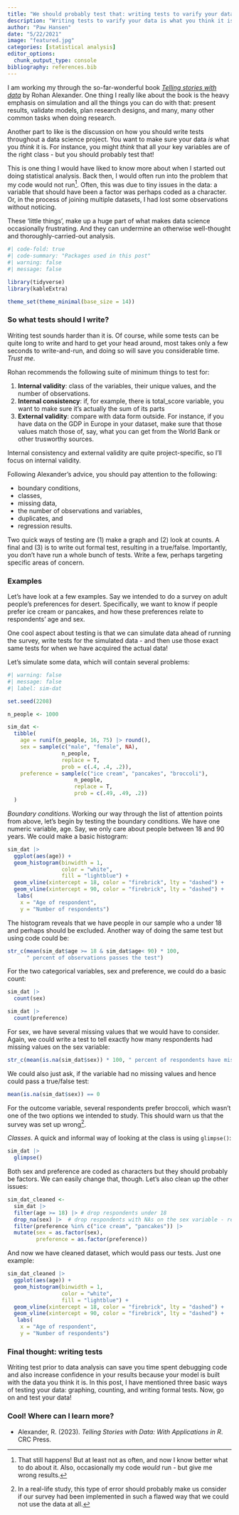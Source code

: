 ```yaml
---
title: "We should probably test that: writing tests to varify your data is what you think it is"
description: "Writing tests to varify your data is what you think it is"
author: "Paw Hansen"
date: "5/22/2021"
image: "featured.jpg"
categories: [statistical analysis]
editor_options: 
  chunk_output_type: console
bibliography: references.bib
---
```


I am working my through the so-far-wonderful book [*Telling stories with data*](https://tellingstorieswithdata.com) by Rohan Alexander. One thing I really like about the book is the heavy emphasis on simulation and all the things you can do with that: present results, validate models, plan research designs, and many, many other common tasks when doing research. 

Another part to like is the discussion on how you should write tests throughout a data science project. You want to make sure your data *is* what you *think* it is. For instance, you might *think* that all your key variables are of the right class - but you should probably test that!

This is one thing I would have liked to know more about when I started out doing statistical analysis. Back then, I would often run into the problem that my code would not run[^1]. Often, this was due to tiny issues in the data: a variable that should have been a factor was perhaps coded as a character. Or, in the process of joining multiple datasets, I had lost some observations without noticing.

[^1]: That still happens! But at least not as often, and now I know better what to do about it. Also, occasionally my code *would* run - but give me wrong results.

These 'little things', make up a huge part of what makes data science occasionally frustrating. And they can undermine an otherwise well-thought and thoroughly-carried-out analysis.

```r
#| code-fold: true
#| code-summary: "Packages used in this post"
#| warning: false
#| message: false

library(tidyverse)
library(kableExtra)

theme_set(theme_minimal(base_size = 14))

```

### So what tests should I write?

Writing test sounds harder than it is. Of course, while some tests can be quite long to write and hard to get your head around, most takes only a few seconds to write-and-run, and doing so will save you considerable time. *Trust me*.

Rohan recommends the following suite of minimum things to test for:

1.  **Internal validity**: class of the variables, their unique values, and the number of observations.
2.  **Internal consistency**: if, for example, there is total_score variable, you want to make sure it's actually the sum of its parts
3.  **External validity**: compare with data form outside. For instance, if you have data on the GDP in Europe in your dataset, make sure that those values match those of, say, what you can get from the World Bank or other trusworthy sources.

Internal consistency and external validity are quite project-specific, so I'll focus on internal validity.

Following Alexander's advice, you should pay attention to the following:

-   boundary conditions,
-   classes,
-   missing data,
-   the number of observations and variables,
-   duplicates, and
-   regression results.

Two quick ways of testing are (1) make a graph and (2) look at counts. A final and (3) is to write out formal test, resulting in a true/false. Importantly, you don't have run a whole bunch of tests. Write a few, perhaps targeting specific areas of concern.

### Examples 
Let's have look at a few examples. Say we intended to do a survey on adult people's preferences for desert. Specifically, we want to know if people prefer ice cream or pancakes, and how these preferences relate to respondents' age and sex. 

One cool aspect about testing is that we can simulate data ahead of running the survey, write tests for the simulated data - and then use those exact same tests for when we have acquired the actual data!  

Let's simulate some data, which will contain several problems: 

```r
#| warning: false
#| message: false
#| label: sim-dat

set.seed(2208)

n_people <- 1000

sim_dat <- 
  tibble(
    age = runif(n_people, 16, 75) |> round(),
    sex = sample(c("male", "female", NA), 
                 n_people, 
                 replace = T,
                 prob = c(.4, .4, .2)),
    preference = sample(c("ice cream", "pancakes", "broccoli"), 
                     n_people, 
                     replace = T,
                     prob = c(.49, .49, .2))
  )

```

*Boundary conditions*. Working our way through the list of attention points from above, let's begin by testing the boundary conditions. We have one numeric variable, age. Say, we only care about people between 18 and 90 years. We could make a basic histogram:

```r

sim_dat |> 
  ggplot(aes(age)) + 
  geom_histogram(binwidth = 1, 
                 color = "white", 
                 fill = "lightblue") +
  geom_vline(xintercept = 18, color = "firebrick", lty = "dashed") + 
  geom_vline(xintercept = 90, color = "firebrick", lty = "dashed") + 
   labs(
    x = "Age of respondent",
    y = "Number of respondents")

```

The histogram reveals that we have people in our sample who a under 18 and perhaps should be excluded. Another way of doing the same test but using code could be: 

```r

str_c(mean(sim_dat$age >= 18 & sim_dat$age< 90) * 100, 
      " percent of observations passes the test")

```

For the two categorical variables, sex and preference, we could do a basic count:

```r

sim_dat |> 
  count(sex)

sim_dat |> 
  count(preference)

```

For sex, we have several missing values that we would have to consider. Again, we could write a test to tell exactly how many respondents had missing values on the sex variable:

```r

str_c(mean(is.na(sim_dat$sex)) * 100, " percent of respondents have missing values on the sex variable")

```

We could also just ask, if the variable had no missing values and hence could pass a true/false test:

```r
mean(is.na(sim_dat$sex)) == 0
```

For the outcome variable, several respondents prefer broccoli, which wasn't one of the two options we intended to study. This should warn us that the survey was set up wrong[^2]. 

[^2]: In a real-life study, this type of error should probably make us consider if our survey had been implemented in such a flawed way that we could not use the data at all.  

*Classes*. A quick and informal way of looking at the class is using `glimpse()`:
```r

sim_dat |> 
  glimpse()

```

Both sex and preference are coded as characters but they should probably be factors. We can easily change that, though. Let's also clean up the other issues: 

```r

sim_dat_cleaned <- 
  sim_dat |> 
  filter(age >= 18) |> # drop respondents under 18 
  drop_na(sex) |>  # drop respondents with NAs on the sex variable - requires some consideration
  filter(preference %in% c("ice cream", "pancakes")) |> 
  mutate(sex = as.factor(sex),
         preference = as.factor(preference))

```

And now we have cleaned dataset, which would pass our tests. Just one example: 

```r
sim_dat_cleaned |> 
  ggplot(aes(age)) + 
  geom_histogram(binwidth = 1, 
                 color = "white", 
                 fill = "lightblue") +
  geom_vline(xintercept = 18, color = "firebrick", lty = "dashed") + 
  geom_vline(xintercept = 90, color = "firebrick", lty = "dashed") + 
   labs(
    x = "Age of respondent",
    y = "Number of respondents")
```


### Final thought: writing tests

Writing test prior to data analysis can save you time spent debugging code and also increase confidence in your results because your model is built with the data you think it is. In this post, I have mentioned three basic ways of testing your data: graphing, counting, and writing formal tests. Now, go on and test your data!  

### Cool! Where can I learn more?

-   Alexander, R. (2023). *Telling Stories with Data: With Applications in R*. CRC Press.
